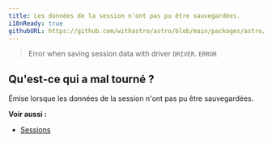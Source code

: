 ```yaml
---
title: Les données de la session n'ont pas pu être sauvegardées.
i18nReady: true
githubURL: https://github.com/withastro/astro/blob/main/packages/astro/src/core/errors/errors-data.ts
---
```


> Error when saving session data with driver `DRIVER`. `ERROR`

## Qu'est-ce qui a mal tourné ?
Émise lorsque les données de la session n'ont pas pu être sauvegardées.

**Voir aussi :**
- [Sessions](/fr/guides/sessions/)
